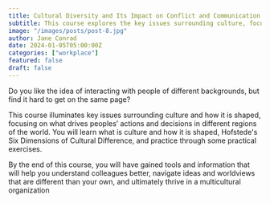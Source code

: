```yaml
---
title: Cultural Diversity and Its Impact on Conflict and Communication
subtitle: This course explores the key issues surrounding culture, focusing on what drives peoples' actions and decisions in different regions of the world.
image: "/images/posts/post-8.jpg"
author: Jane Conrad
date: 2024-01-05T05:00:00Z
categories: ["workplace"]
featured: false
draft: false
---
```


Do you like the idea of interacting with people of different backgrounds, but find it hard to get on the same page?

This course illuminates key issues surrounding culture and how it is shaped, focusing on what drives peoples’ actions and decisions in different regions of the world. You will learn what is culture and how it is shaped, Hofstede's Six Dimensions of Cultural Difference, and practice through some practical exercises.

By the end of this course, you will have gained tools and information that will help you understand colleagues better, navigate ideas and worldviews that are different than your own, and ultimately thrive in a multicultural organization
